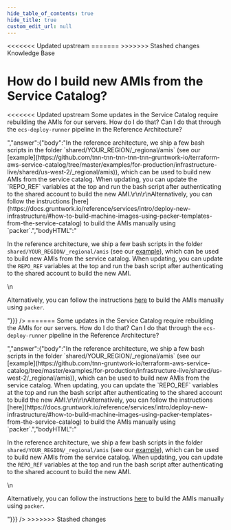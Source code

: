 ```yaml
---
hide_table_of_contents: true
hide_title: true
custom_edit_url: null
---
```



<head>
<<<<<<< Updated upstream
  <link rel="canonical" href="https://github.com/tnn-tnn-tnn-tnn-tnn-gruntwork-io/knowledge-base/discussions/218" />
=======
  <link rel="canonical" href="https://github.com/tnn-gruntwork-io/knowledge-base/discussions/218" />
>>>>>>> Stashed changes
</head>

<CenterLayout>
<span className="searchCategory">Knowledge Base</span>
<h1>How do I build new AMIs from the Service Catalog?</h1>
<<<<<<< Updated upstream
<GitHub discussion={{"id":"D_kwDOF8slf84AO3ZK","number":218,"author":{"login":"yorinasub17"},"title":"How do I build new AMIs from the Service Catalog?","body":"Some updates in the Service Catalog require rebuilding the AMIs for our servers. How do I do that? Can I do that through the `ecs-deploy-runner` pipeline in the Reference Architecture?","bodyHTML":"<p dir=\"auto\">Some updates in the Service Catalog require rebuilding the AMIs for our servers. How do I do that? Can I do that through the <code class=\"notranslate\">ecs-deploy-runner</code> pipeline in the Reference Architecture?</p>","answer":{"body":"In the reference architecture, we ship a few bash scripts in the folder `shared/YOUR_REGION/_regional/amis` (see our [example](https://github.com/tnn-tnn-tnn-tnn-tnn-gruntwork-io/terraform-aws-service-catalog/tree/master/examples/for-production/infrastructure-live/shared/us-west-2/_regional/amis)), which can be used to build new AMIs from the service catalog. When updating, you can update the `REPO_REF` variables at the top and run the bash script after authenticating to the shared account to build the new AMI.\r\n\r\nAlternatively, you can follow the instructions [here](https://docs.gruntwork.io/reference/services/intro/deploy-new-infrastructure/#how-to-build-machine-images-using-packer-templates-from-the-service-catalog) to build the AMIs manually using `packer`.","bodyHTML":"<p dir=\"auto\">In the reference architecture, we ship a few bash scripts in the folder <code class=\"notranslate\">shared/YOUR_REGION/_regional/amis</code> (see our <a href=\"https://github.com/tnn-tnn-tnn-tnn-tnn-gruntwork-io/terraform-aws-service-catalog/tree/master/examples/for-production/infrastructure-live/shared/us-west-2/_regional/amis\">example</a>), which can be used to build new AMIs from the service catalog. When updating, you can update the <code class=\"notranslate\">REPO_REF</code> variables at the top and run the bash script after authenticating to the shared account to build the new AMI.</p>\n<p dir=\"auto\">Alternatively, you can follow the instructions <a href=\"https://docs.gruntwork.io/reference/services/intro/deploy-new-infrastructure/#how-to-build-machine-images-using-packer-templates-from-the-service-catalog\" rel=\"nofollow\">here</a> to build the AMIs manually using <code class=\"notranslate\">packer</code>.</p>"}}} />
=======
<GitHub discussion={{"id":"D_kwDOF8slf84AO3ZK","number":218,"author":{"login":"yorinasub17"},"title":"How do I build new AMIs from the Service Catalog?","body":"Some updates in the Service Catalog require rebuilding the AMIs for our servers. How do I do that? Can I do that through the `ecs-deploy-runner` pipeline in the Reference Architecture?","bodyHTML":"<p dir=\"auto\">Some updates in the Service Catalog require rebuilding the AMIs for our servers. How do I do that? Can I do that through the <code class=\"notranslate\">ecs-deploy-runner</code> pipeline in the Reference Architecture?</p>","answer":{"body":"In the reference architecture, we ship a few bash scripts in the folder `shared/YOUR_REGION/_regional/amis` (see our [example](https://github.com/tnn-gruntwork-io/terraform-aws-service-catalog/tree/master/examples/for-production/infrastructure-live/shared/us-west-2/_regional/amis)), which can be used to build new AMIs from the service catalog. When updating, you can update the `REPO_REF` variables at the top and run the bash script after authenticating to the shared account to build the new AMI.\r\n\r\nAlternatively, you can follow the instructions [here](https://docs.gruntwork.io/reference/services/intro/deploy-new-infrastructure/#how-to-build-machine-images-using-packer-templates-from-the-service-catalog) to build the AMIs manually using `packer`.","bodyHTML":"<p dir=\"auto\">In the reference architecture, we ship a few bash scripts in the folder <code class=\"notranslate\">shared/YOUR_REGION/_regional/amis</code> (see our <a href=\"https://github.com/tnn-gruntwork-io/terraform-aws-service-catalog/tree/master/examples/for-production/infrastructure-live/shared/us-west-2/_regional/amis\">example</a>), which can be used to build new AMIs from the service catalog. When updating, you can update the <code class=\"notranslate\">REPO_REF</code> variables at the top and run the bash script after authenticating to the shared account to build the new AMI.</p>\n<p dir=\"auto\">Alternatively, you can follow the instructions <a href=\"https://docs.gruntwork.io/reference/services/intro/deploy-new-infrastructure/#how-to-build-machine-images-using-packer-templates-from-the-service-catalog\" rel=\"nofollow\">here</a> to build the AMIs manually using <code class=\"notranslate\">packer</code>.</p>"}}} />
>>>>>>> Stashed changes

</CenterLayout>
  

<!-- ##DOCS-SOURCER-START
{
  "sourcePlugin": "github-discussions",
  "hash": "21dc1d0dfddd9c96efd8dde1189d50fb"
}
##DOCS-SOURCER-END -->
